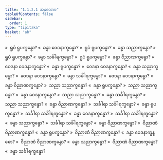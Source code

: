 ```yaml
---
title: "1.1.2.1 အနုလောမ"
tableOfContents: false
sidebar:
  order: 1
type: "tipitaka"
basket: "ab"
---
```



<DynamicBreadcrumb />

<Division number="4">

<Paragraph number="23">
»  ရူပံ ရူပက္ခန္ဓော?
</Paragraph>

<Paragraph number="24">
«  ခန္ဓာ ဝေဒနာက္ခန္ဓော?
</Paragraph>

<Paragraph number="25">
»  ရူပံ ရူပက္ခန္ဓော?
</Paragraph>

<Paragraph number="26">
«  ခန္ဓာ သညာက္ခန္ဓော?
</Paragraph>

<Paragraph number="27">
»  ရူပံ ရူပက္ခန္ဓော?
</Paragraph>

<Paragraph number="28">
«  ခန္ဓာ သင်္ခါရက္ခန္ဓော?
</Paragraph>

<Paragraph number="29">
»  ရူပံ ရူပက္ခန္ဓော?
</Paragraph>

<Paragraph number="30">
«  ခန္ဓာ ဝိညာဏက္ခန္ဓော?
</Paragraph>

</Division>
<Division number="5">

<Paragraph number="31">
»  ဝေဒနာ ဝေဒနာက္ခန္ဓော?
</Paragraph>

<Paragraph number="32">
«  ခန္ဓာ ရူပက္ခန္ဓော?
</Paragraph>

<Paragraph number="33">
»  ဝေဒနာ ဝေဒနာက္ခန္ဓော?
</Paragraph>

<Paragraph number="34">
«  ခန္ဓာ သညာက္ခန္ဓော?
</Paragraph>

<Paragraph number="35">
»  ဝေဒနာ ဝေဒနာက္ခန္ဓော?
</Paragraph>

<Paragraph number="36">
«  ခန္ဓာ သင်္ခါရက္ခန္ဓော?
</Paragraph>

<Paragraph number="37">
»  ဝေဒနာ ဝေဒနာက္ခန္ဓော?
</Paragraph>

<Paragraph number="38">
«  ခန္ဓာ ဝိညာဏက္ခန္ဓော?
</Paragraph>

</Division>
<Division number="6">

<Paragraph number="39">
»  သညာ သညာက္ခန္ဓော?
</Paragraph>

<Paragraph number="40">
«  ခန္ဓာ ရူပက္ခန္ဓော?
</Paragraph>

<Paragraph number="41">
»  သညာ သညာက္ခန္ဓော?
</Paragraph>

<Paragraph number="42">
«  ခန္ဓာ ဝေဒနာက္ခန္ဓော?
</Paragraph>

<Paragraph number="43">
»  သညာ သညာက္ခန္ဓော?
</Paragraph>

<Paragraph number="44">
«  ခန္ဓာ သင်္ခါရက္ခန္ဓော?
</Paragraph>

<Paragraph number="45">
»  သညာ သညာက္ခန္ဓော?
</Paragraph>

<Paragraph number="46">
«  ခန္ဓာ ဝိညာဏက္ခန္ဓော?
</Paragraph>

</Division>
<Division number="7">

<Paragraph number="47">
»  သင်္ခါရာ သင်္ခါရက္ခန္ဓော?
</Paragraph>

<Paragraph number="48">
«  ခန္ဓာ ရူပက္ခန္ဓော?
</Paragraph>

<Paragraph number="49">
»  သင်္ခါရာ သင်္ခါရက္ခန္ဓော?
</Paragraph>

<Paragraph number="50">
«  ခန္ဓာ ဝေဒနာက္ခန္ဓော?
</Paragraph>

<Paragraph number="51">
»  သင်္ခါရာ သင်္ခါရက္ခန္ဓော?
</Paragraph>

<Paragraph number="52">
«  ခန္ဓာ သညာက္ခန္ဓော?
</Paragraph>

<Paragraph number="53">
»  သင်္ခါရာ သင်္ခါရက္ခန္ဓော?
</Paragraph>

<Paragraph number="54">
«  ခန္ဓာ ဝိညာဏက္ခန္ဓော?
</Paragraph>

</Division>
<Division number="8">

<Paragraph number="55">
»  ဝိညာဏံ ဝိညာဏက္ခန္ဓော?
</Paragraph>

<Paragraph number="56">
«  ခန္ဓာ ရူပက္ခန္ဓော?
</Paragraph>

<Paragraph number="57">
»  ဝိညာဏံ ဝိညာဏက္ခန္ဓော?
</Paragraph>

<Paragraph number="58">
«  ခန္ဓာ ဝေဒနာက္ခန္ဓော?
</Paragraph>

<Paragraph number="59">
»  ဝိညာဏံ ဝိညာဏက္ခန္ဓော?
</Paragraph>

<Paragraph number="60">
«  ခန္ဓာ သညာက္ခန္ဓော?
</Paragraph>

<Paragraph number="61">
»  ဝိညာဏံ ဝိညာဏက္ခန္ဓော?
</Paragraph>

<Paragraph number="62">
«  ခန္ဓာ သင်္ခါရက္ခန္ဓော?
</Paragraph>
</Division>